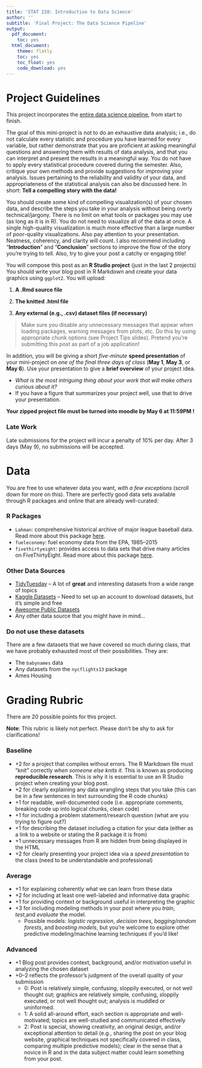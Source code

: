 ```yaml
---
title: 'STAT 228: Introduction to Data Science'
author: ''
subtitle: 'Final Project: The Data Science Pipeline'
output:
  pdf_document:
    toc: yes
  html_document:
    theme: flatly
    toc: yes
    toc_float: yes
    code_download: yes
---
```


# Project Guidelines

This project incorporates the [entire data science pipeline](https://r4ds.had.co.nz/explore-intro.html), from start to finish. 

The goal of this mini-project is not to do an exhaustive data analysis; i.e., do not calculate every statistic and procedure you have learned for every variable, but rather demonstrate that you are proficient at asking meaningful questions and answering them with results of data analysis, and that you can interpret and present the results in a meaningful way. You do not have to apply every statistical procedure covered during the semester. Also, critique your own methods and provide suggestions for improving your analysis. Issues pertaining to the reliability and validity of your data, and appropriateness of the statistical analysis can also be discussed here. In short: **Tell a compelling story with the data!**

You should create some kind of compelling visualization(s) of your chosen data, and describe the steps you take in your analysis without being overly technical/jargony. There is no limit on what tools or packages you may use (as long as it is in R). You do not need to visualize all of the data at once. A single high-quality visualization is much more effective than a large number of poor-quality visualizations. Also pay attention to your presentation. Neatness, coherency, and clarity will count. I also recommend including "**Introduction**" and "**Conclusion**" sections to improve the flow of the story you're trying to tell. Also, try to give your post a catchy or engaging title!

You will compose this post as an **R Studio project** (just in the last 2 projects) You should write your blog post in R Markdown and create your data graphics using `ggplot2`. You will upload:

1. **A .Rmd source file**

2. **The knitted .html file**

3. **Any external (e.g., .csv) dataset files (if necessary)**

> Make sure you disable any unnecessary messages that appear when loading packages, warning messages from plots, etc. Do this by using appropriate chunk options (see Project Tips slides). Pretend you're submitting this post as part of a job application!

In addition, you will be giving a short *five-minute* **speed presentation** of your mini-project on *one of the final three days of class* (**May 1**,  **May 3**, or **May 6**). Use your presentation to give a **brief overview** of your project idea. 

- *What is the most intriguing thing about your work that will make others curious about it?*
- If you have a figure that summarizes your project well, use that to drive your presentation. 

**Your zipped project file must be turned into moodle by May 6 at 11:59PM !**

### Late Work
Late submissions for the project will incur a penalty of 10% per day. After 3 days (May 9), no submissions will be accepted. 

# Data

You are free to use whatever data you want, *with a few exceptions* (scroll down for more on this). There are perfectly good data sets available through R packages and online that are already well-curated:

### R Packages 

- `Lahman`: comprehensive historical archive of major league baseball data. Read more about this package [here](https://cran.r-project.org/web/packages/Lahman/Lahman.pdf).
- `fueleconomy`: fuel economy data from the EPA, 1985–2015
- `fivethirtyeight`: provides access to data sets that drive many articles on FiveThirtyEight. Read more about this package [here](https://cran.r-project.org/web/packages/fivethirtyeight/fivethirtyeight.pdf). 

### Other Data Sources

- [TidyTuesday](https://github.com/rfordatascience/tidytuesday) -- A lot of **great** and interesting datasets from a wide range of topics
- [Kaggle Datasets](https://www.kaggle.com/datasets) -- Need to set up an account to download datasets, but it's simple and free
- [Awesome Public Datasets](https://github.com/awesomedata/awesome-public-datasets)
- Any other data source that you might have in mind...

### Do not use these datasets

There are a few datasets that we have covered so much during class, that we have probably exhausted most of their possibilities. They are:

- The `babynames` data
- Any datasets from the `nycflights13` package
- Ames Housing

# Grading Rubric

There are 20 possible points for this project. 

**Note**: This rubric is likely not perfect. Please don’t be shy to ask for clarifications!

### Baseline 

- +2 for a project that compiles without errors. The R Markdown file must “knit” correctly *when someone else knits it*. This is known as producing **reproducible research**. This is why it is essential to use an R Studio project when creating your blog post.
- +2 for clearly explaining any data wrangling steps that you take (this can be in a few sentences in text surrounding the R code chunks) 
- +1 for readable, well-documented code (i.e. appropriate comments, breaking code up into logical chunks, clean code)
- +1 for including a problem statement/research question (what are you trying to figure out?)
- +1 for describing the dataset including a citation for your data (either as a link to a website or stating the R package it is from)
- +1 unnecessary messages from R are hidden from being displayed in the HTML
- +2 for clearly presenting your project idea via a *speed presentation* to the class (need to be understandable and professional)

### Average 

- +1 for explaining coherently what we can learn from these data
- +2 for including at least one well-labeled and informative data graphic
- +1 for providing context or background useful in interpreting the graphic
- +3 for including modeling methods in your post where you *train*, *test*,and  *evaluate* the model. 
    - Possible models: *logistic regression*, *decision trees*, *bagging/random forests*, and *boosting models*, but you're welcome to explore other predictive modeling/machine learning techniques if you'd like!

### Advanced 
- +1 Blog post provides context, background, and/or motivation useful in analyzing the chosen dataset
- +0–2 reflects the professor’s judgment of the overall quality of your submission
    - 0: Post is relatively simple, confusing, sloppily executed, or not well thought out; graphics are relatively simple, confusing, sloppily executed, or not well thought out; analysis is muddled or uninformed.
    - 1: A solid all-around effort, each section is appropriate and well-motivated; topics are well-studied and communicated effectively
    - 2: Post is special, showing creativity, an original design, and/or exceptional attention to detail (e.g., sharing the post on your blog website, graphical techniques not specifically covered in class, comparing multiple predictive models); clear in the sense that a novice in R and in the data subject matter could learn something from your post.
